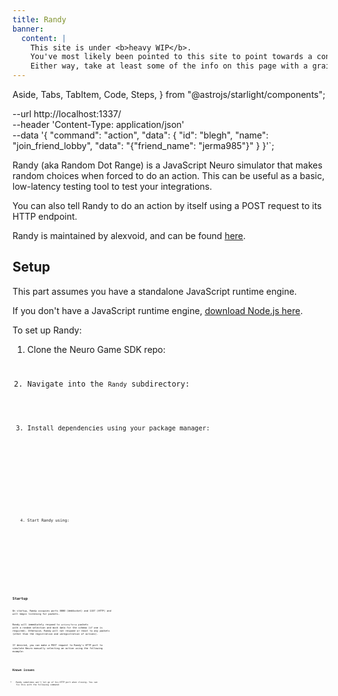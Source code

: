 ```yaml
---
title: Randy
banner:
  content: |
    This site is under <b>heavy WIP</b>.
    You've most likely been pointed to this site to point towards a concept, or something.
    Either way, take at least some of the info on this page with a grain of salt, and also don't expect much info since it's very incomplete on content.
---
```


  Aside,
  Tabs,
  TabItem,
  Code,
  Steps,
} from "@astrojs/starlight/components";

  --url http://localhost:1337/ \
  --header 'Content-Type: application/json' \
  --data '{
    "command": "action",
    "data": {
        "id": "blegh",
        "name": "join_friend_lobby",
        "data": "{\"friend_name\": \"jerma985\"}"
    }
}'`;

Randy (aka Random Dot Range) is a JavaScript Neuro simulator that makes random choices when forced to do an action. This can be useful as a basic, low-latency testing tool to test your integrations.

You can also tell Randy to do an action by itself using a POST request to its HTTP endpoint.

Randy is maintained by alexvoid, and can be found [here](https://github.com/VedalAI/neuro-game-sdk/tree/main/Randy).

## Setup

<Aside>

This part assumes you have a standalone JavaScript runtime engine.

If you don't have a JavaScript runtime engine, [download Node.js here](https://nodejs.org/download).

</Aside>

To set up Randy:

<Steps>

1. Clone the Neuro Game SDK repo:

   <Code
     code="git clone https://github.com/VedalAI/neuro-game-sdk.git"
     lang="sh"
   />

2. Navigate into the `Randy` subdirectory:

   <Code code="cd neuro-game-sdk/Randy" lang="sh" />

3. Install dependencies using your package manager:

   <Tabs syncKey="js-package-manager">
     <TabItem label="npm">
       <Code code="npm install" lang="sh" />
     </TabItem>
     <TabItem label="yarn">
       <Code code="yarn install" lang="sh" />
     </TabItem>
     <TabItem label="pnpm">
       <Code code="pnpm install" lang="sh" />
     </TabItem>
   </Tabs>

4. Start Randy using:

   <Tabs syncKey="js-package-manager">
     <TabItem label="npm">
       <Code code="npm run start" lang="sh" />
     </TabItem>
     <TabItem label="yarn">
       <Code code="yarn run start" lang="sh" />
     </TabItem>
     <TabItem label="pnpm">
       <Code code="pnpm run start" lang="sh" />
     </TabItem>
   </Tabs>

</Steps>

## Startup

On startup, Randy occupies ports 8000 (WebSocket) and 1337 (HTTP) and will begin listening for packets.

Randy will immediately respond to `actions/force` packets with a random selection and mock data for the schema (if one is required). Otherwise, Randy will not respond or react to any packets (other than the registration and unregistration of actions).

If desired, you can make a POST request to Randy's HTTP port to simulate Neuro manually selecting an action using the following example:

<Code code={cURLexample} lang="sh" title="UNIX cURL" />

## Known issues

- Randy sometimes won't let go of his HTTP port when closing. You can fix this with the following command:

<Tabs syncKey="js-package-manager">
  <TabItem label="npm">
    <Code code="npx kill-port 1337" lang="sh" />
  </TabItem>
  <TabItem label="yarn">
    <Code code="yarn dlx kill-port 1337" lang="sh" />
  </TabItem>
  <TabItem label="pnpm">
    <Code
      code={`pnpx kill-port 1337\n# or\npnpm dlx kill-port 1337`}
      lang="sh"
    />
  </TabItem>
</Tabs>
